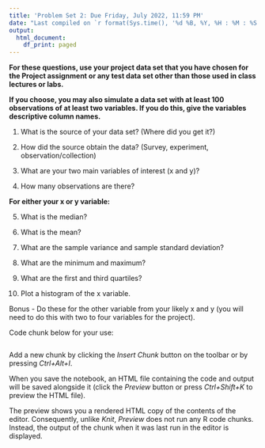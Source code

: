 ```yaml
---
title: 'Problem Set 2: Due Friday, July 2022, 11:59 PM'
date: "Last compiled on `r format(Sys.time(), '%d %B, %Y, %H : %M : %S')`"
output:
  html_document:
    df_print: paged
---
```


**For these questions, use your project data set that you have chosen for the Project assignment or any test data set other than those used in class lectures or labs.**

**If you choose, you may also simulate a data set with at least 100 observations of at least two variables. If you do this, give the variables descriptive column names.**

1. What is the source of your data set? (Where did you get it?)

2. How did the source obtain the data? (Survey, experiment, observation/collection)

3. What are your two main variables of interest (x and y)?

4. How many observations are there?

**For either your x or y variable:**

5. What is the median?

6. What is the mean?

7. What are the sample variance and sample standard deviation?

8. What are the minimum and maximum?

9. What are the first and third quartiles?

10. Plot a histogram of the x variable.

Bonus - Do these for the other variable from your likely x and y (you will need to do this with two to four variables for the project). 

Code chunk below for your use:

```r

```

Add a new chunk by clicking the *Insert Chunk* button on the toolbar or by pressing *Ctrl+Alt+I*.

When you save the notebook, an HTML file containing the code and output will be saved alongside it (click the *Preview* button or press *Ctrl+Shift+K* to preview the HTML file).

The preview shows you a rendered HTML copy of the contents of the editor. Consequently, unlike *Knit*, *Preview* does not run any R code chunks. Instead, the output of the chunk when it was last run in the editor is displayed.
